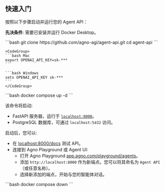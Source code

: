 ## 快速入门

按照以下步骤启动并运行您的 Agent API：

**先决条件**: 需要已安装并运行 Docker Desktop。

<Steps>
  <Step title="克隆该仓库">
    ```bash 
    git clone https://github.com/agno-agi/agent-api.git
    cd agent-api
    ```
  </Step>

  <Step title="导出您的OpenAI密钥">

    <CodeGroup>
    ```bash Mac
    export OPENAI_API_KEY=sk-***
    ```

    ```bash Windows
    setx OPENAI_API_KEY sk-***
    ```
    </CodeGroup>

  </Step>

  <Step title="启动应用程序">
    ```bash
    docker compose up -d
    ```
  </Step>

  <Step title="测试应用程序">

  该命令将启动:
  
  - FastAPI 服务器，运行于 [`localhost:8000`](http://localhost:8000)。
  - PostgreSQL 数据库，可通过 `localhost:5432` 访问。
  
  启动后，您可以:
  
  - 在 [localhost:8000/docs](http://localhost:8000/docs) 测试 API。
  - 连接到 Agno Playground 或 Agent UI:
      - 打开 Agno Playground [app.agno.com/playground/agents](https://app.agno.com/playground/agents)。
      - 添加 `http://localhost:8000` 作为新端点。您可以将其命名为 `Agent API`（或任意名称）。
      - 选择新添加的端点，开始与您的智能体对话。

  </Step>

  <Step title="停止应用程序">  
    ```bash
    docker compose down
    ```
  </Step>

</Steps>